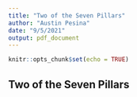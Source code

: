 ```yaml
---
title: "Two of the Seven Pillars"
author: "Austin Pesina"
date: "9/5/2021"
output: pdf_document
---
```


```r
knitr::opts_chunk$set(echo = TRUE)
```

## Two of the Seven Pillars

